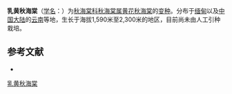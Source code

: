 {{Infraspeciesbox
| status = 
| status_system = 
| image =
| genus = Begonia
| species =flaviflora
| species link= 黄花秋海棠
| varietas = vivida
| authority = [[Golding|Golding]] & [[Kareg.|Kareg.]], 1984
}}

'''乳黄秋海棠'''（[[学名|学名]]：{{lang|la|''Begonia flaviflora'' var. ''vivida''}}）为[[秋海棠科|秋海棠科]][[秋海棠属|秋海棠属]][[黄花秋海棠|黄花秋海棠]]的[[变种|变种]]。分布于[[缅甸|缅甸]]以及[[中国大陆|中国大陆]]的[[云南|云南]]等地，生长于海拔1,590米至2,300米的地区，目前尚未由人工引种栽培。

== 参考文献 ==
<div class="references-small">
* {{cite web| url =http://www.bioinfo.cn/db05/KmzwSpecies.php?action=view&id=29510| title =乳黄秋海棠（变种）| work =《中国高等植物数据库全库》| publisher =中国科学院微生物研究所| author =昆明植物研究所| accessdate =2009-02-26| deadurl =yes| archiveurl =https://web.archive.org/web/20160305034312/http://www.bioinfo.cn/db05/KmzwSpecies.php?action=view&id=29510| archivedate =2016-03-05}}
</div>
{{Taxonbar|from=Q10879893}}

[[Category:秋海棠属|乳黄秋海棠]]


{{植物小作品}}